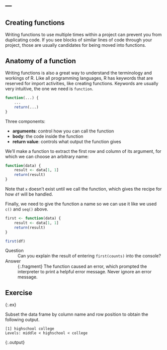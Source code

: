 ---
---

## Creating functions

Writing functions to use multiple times within a project can prevent you from duplicating code. If you see blocks of similar lines of code through your project, those are usually candidates for being moved into functions.

## Anatomy of a function

Writing functions is also a great way to understand the terminology and workings of R. Like all programming languages, R has keywords that are reserved for import activities, like creating functions. Keywords are usually very intuitive, the one we need is `function`.

```r
function(...) {
    ...
    return(...)
}
```

Three components:

* __arguments__: control how you can call the function
* __body__: the code inside the function
* __return value__: controls what output the function gives

<!--split-->

We'll make a function to extract the first row and column of its argument, for which we can choose an arbitrary name:

```r
function(data) {
    result <- data[1, 1]
    return(result)
}
```

Note that `x` doesn't exist until we call the function, which gives the recipe for how `df` will be handled.

<!--split-->

Finally, we need to give the function a name so we can use it like we used `c()` and `seq()` above.

```r
first <- function(data) {
    result <- data[1, 1]
    return(result)
}
```

```r
first(df)
```

<!--split-->

Question
: Can you explain the result of entering `first(counts)` into the console?

Answer
: {:.fragment} The function caused an error, which prompted the interpreter to print a helpful error message. Never ignore an error message.

<!--slide-->

## Exercise
{:.ex}

Subset the data frame by column name and row position to obtain the following output.

~~~
[1] highschool college
Levels: middle < highschool < college
~~~
{:.output}
